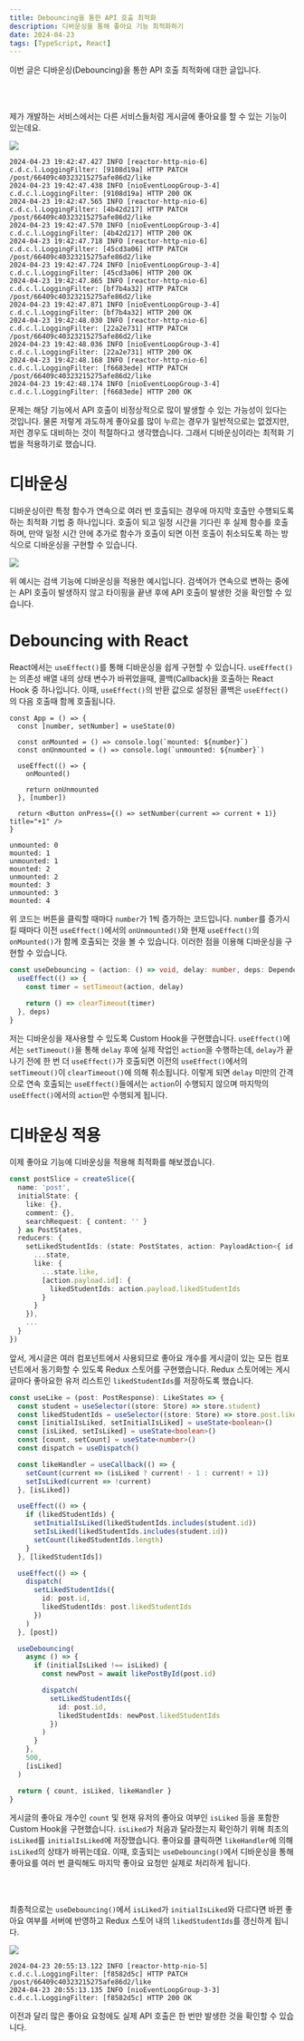 ```yaml
---
title: Debouncing을 통한 API 호출 최적화
description: 디바운싱을 통해 좋아요 기능 최적화하기
date: 2024-04-23
tags: [TypeScript, React]
---
```

이번 글은 디바운싱(Debouncing)을 통한 API 호출 최적화에 대한 글입니다.

<br /><br />

제가 개발하는 서비스에서는 다른 서비스들처럼 게시글에 좋아요를 할 수 있는 기능이 있는데요.

![](1.gif)

```console
2024-04-23 19:42:47.427 INFO [reactor-http-nio-6] c.d.c.l.LoggingFilter: [9108d19a] HTTP PATCH /post/66409c40323215275afe86d2/like
2024-04-23 19:42:47.438 INFO [nioEventLoopGroup-3-4] c.d.c.l.LoggingFilter: [9108d19a] HTTP 200 OK
2024-04-23 19:42:47.565 INFO [reactor-http-nio-6] c.d.c.l.LoggingFilter: [4b42d217] HTTP PATCH /post/66409c40323215275afe86d2/like
2024-04-23 19:42:47.570 INFO [nioEventLoopGroup-3-4] c.d.c.l.LoggingFilter: [4b42d217] HTTP 200 OK
2024-04-23 19:42:47.718 INFO [reactor-http-nio-6] c.d.c.l.LoggingFilter: [45cd3a06] HTTP PATCH /post/66409c40323215275afe86d2/like
2024-04-23 19:42:47.724 INFO [nioEventLoopGroup-3-4] c.d.c.l.LoggingFilter: [45cd3a06] HTTP 200 OK
2024-04-23 19:42:47.865 INFO [reactor-http-nio-6] c.d.c.l.LoggingFilter: [bf7b4a32] HTTP PATCH /post/66409c40323215275afe86d2/like
2024-04-23 19:42:47.871 INFO [nioEventLoopGroup-3-4] c.d.c.l.LoggingFilter: [bf7b4a32] HTTP 200 OK
2024-04-23 19:42:48.030 INFO [reactor-http-nio-6] c.d.c.l.LoggingFilter: [22a2e731] HTTP PATCH /post/66409c40323215275afe86d2/like
2024-04-23 19:42:48.036 INFO [nioEventLoopGroup-3-4] c.d.c.l.LoggingFilter: [22a2e731] HTTP 200 OK
2024-04-23 19:42:48.168 INFO [reactor-http-nio-6] c.d.c.l.LoggingFilter: [f6683ede] HTTP PATCH /post/66409c40323215275afe86d2/like
2024-04-23 19:42:48.174 INFO [nioEventLoopGroup-3-4] c.d.c.l.LoggingFilter: [f6683ede] HTTP 200 OK
```

문제는 해당 기능에서 API 호출이 비정상적으로 많이 발생할 수 있는 가능성이 있다는 것입니다.
물론 저렇게 과도하게 좋아요를 많이 누르는 경우가 일반적으로는 없겠지만, 저런 경우도 대비하는 것이 적절하다고 생각했습니다.
그래서 디바운싱이라는 최적화 기법을 적용하기로 했습니다.

# 디바운싱

디바운싱이란 특정 함수가 연속으로 여러 번 호출되는 경우에 마지막 호출만 수행되도록 하는 최적화 기법 중 하나입니다.
호출이 되고 일정 시간을 기다린 후 실제 함수를 호출하며, 만약 일정 시간 안에 추가로 함수가 호출이 되면 이전 호출이 취소되도록 하는 방식으로 디바운싱을 구현할 수 있습니다.

![](2.gif)

위 예시는 검색 기능에 디바운싱을 적용한 예시입니다.
검색어가 연속으로 변하는 중에는 API 호출이 발생하지 않고 타이핑을 끝낸 후에 API 호출이 발생한 것을 확인할 수 있습니다.

# Debouncing with React

React에서는 `useEffect()`를 통해 디바운싱을 쉽게 구현할 수 있습니다.
`useEffect()`는 의존성 배열 내의 상태 변수가 바뀌었을때, 콜백(Callback)을 호출하는 React Hook 중 하나입니다.
이때, `useEffect()`의 반환 값으로 설정된 콜백은 `useEffect()`의 다음 호출때 함께 호출됩니다.

```tsx title="App.tsx" showLineNumbers {5, 7}
const App = () => {
  const [number, setNumber] = useState(0)

  const onMounted = () => console.log(`mounted: ${number}`)
  const onUnmounted = () => console.log(`unmounted: ${number}`)

  useEffect(() => {
    onMounted()

    return onUnmounted
  }, [number])

  return <Button onPress={() => setNumber(current => current + 1)} title="+1" />
}
```
```console {3-4}
unmounted: 0
mounted: 1
unmounted: 1
mounted: 2
unmounted: 2
mounted: 3
unmounted: 3
mounted: 4
```

위 코드는 버튼을 클릭할 때마다 `number`가 1씩 증가하는 코드입니다.
`number`를 증가시킬 때마다 이전 `useEffect()`에서의 `onUnmounted()`와 현재 `useEffect()`의 `onMounted()`가 함께 호출되는 것을 볼 수 있습니다.
이러한 점을 이용해 디바운싱을 구현할 수 있습니다.

```ts title="useDebouncing.ts" showLineNumbers {3, 5}
const useDebouncing = (action: () => void, delay: number, deps: DependencyList) => {
  useEffect(() => {
    const timer = setTimeout(action, delay)

    return () => clearTimeout(timer)
  }, deps)
}
```

저는 디바운싱을 재사용할 수 있도록 Custom Hook을 구현했습니다.
`useEffect()`에서는 `setTimeout()`을 통해 `delay` 후에 실제 작업인 `action`을 수행하는데, `delay`가 끝나기 전에 한 번 더 `useEffect()`가 호출되면 이전의 `useEffect()`에서의 `setTimeout()`이 `clearTimeout()`에 의해 취소됩니다.
이렇게 되면 `delay` 미만의 간격으로 연속 호출되는 `useEffect()`들에서는 `action`이 수행되지 않으며 마지막의 `useEffect()`에서의 `action`만 수행되게 됩니다.

# 디바운싱 적용

이제 좋아요 기능에 디바운싱을 적용해 최적화를 해보겠습니다.

```ts title="postReducer.ts" showLineNumbers {9-17}
const postSlice = createSlice({
  name: 'post',
  initialState: {
    like: {},
    comment: {},
    searchRequest: { content: '' }
  } as PostStates,
  reducers: {
    setLikedStudentIds: (state: PostStates, action: PayloadAction<{ id: string; likedStudentIds: string[] }>) => ({
      ...state,
      like: {
        ...state.like,
        [action.payload.id]: {
          likedStudentIds: action.payload.likedStudentIds
        }
      }
    }),
    ...
  }
})
```

앞서, 게시글은 여러 컴포넌트에서 사용되므로 좋아요 개수를 게시글이 있는 모든 컴포넌트에서 동기화할 수 있도록 Redux 스토어를 구현했습니다.
Redux 스토어에는 게시글마다 좋아요한 유저 리스트인 `likedStudentIds`를 저장하도록 했습니다.

```ts title="useLike.ts" showLineNumbers {31-46}
const useLike = (post: PostResponse): LikeStates => {
  const student = useSelector((store: Store) => store.student)
  const likedStudentIds = useSelector((store: Store) => store.post.like[post.id]?.likedStudentIds)
  const [initialIsLiked, setInitialIsLiked] = useState<boolean>()
  const [isLiked, setIsLiked] = useState<boolean>()
  const [count, setCount] = useState<number>()
  const dispatch = useDispatch()

  const likeHandler = useCallback(() => {
    setCount(current => (isLiked ? current! - 1 : current! + 1))
    setIsLiked(current => !current)
  }, [isLiked])

  useEffect(() => {
    if (likedStudentIds) {
      setInitialIsLiked(likedStudentIds.includes(student.id))
      setIsLiked(likedStudentIds.includes(student.id))
      setCount(likedStudentIds.length)
    }
  }, [likedStudentIds])

  useEffect(() => {
    dispatch(
      setLikedStudentIds({
        id: post.id,
        likedStudentIds: post.likedStudentIds
      })
    )
  }, [post])

  useDebouncing(
    async () => {
      if (initialIsLiked !== isLiked) {
        const newPost = await likePostById(post.id)

        dispatch(
          setLikedStudentIds({
            id: post.id,
            likedStudentIds: newPost.likedStudentIds
          })
        )
      }
    },
    500,
    [isLiked]
  )

  return { count, isLiked, likeHandler }
}
```

게시글의 좋아요 개수인 `count` 및 현재 유저의 좋아요 여부인 `isLiked` 등을 포함한 Custom Hook을 구현했습니다.
`isLiked`가 처음과 달라졌는지 확인하기 위해 최초의 `isLiked`를 `initialIsLiked`에 저장했습니다.
좋아요를 클릭하면 `likeHandler`에 의해 `isLiked`의 상태가 바뀌는데요.
이때, 호출되는 `useDebouncing()`에서 디바운싱을 통해 좋아요를 여러 번 클릭해도 마지막 좋아요 요청만 실제로 처리하게 됩니다.

<br /><br />

최종적으로는 `useDebouncing()`에서 `isLiked`가 `initialIsLiked`와 다르다면 바뀐 좋아요 여부를 서버에 반영하고 Redux 스토어 내의 `likedStudentIds`를 갱신하게 됩니다.

![](3.gif)

```console
2024-04-23 20:55:13.122 INFO [reactor-http-nio-5] c.d.c.l.LoggingFilter: [f8582d5c] HTTP PATCH /post/66409c40323215275afe86d2/like
2024-04-23 20:55:13.135 INFO [nioEventLoopGroup-3-3] c.d.c.l.LoggingFilter: [f8582d5c] HTTP 200 OK
```

이전과 달리 많은 좋아요 요청에도 실제 API 호출은 한 번만 발생한 것을 확인할 수 있습니다.
